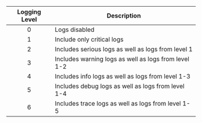 | Logging Level | Description                                          |
|:-------------:|------------------------------------------------------|
|       0       | Logs disabled                                        |
|       1       | Include only critical logs                           |
|       2       | Includes serious logs as well as logs from level 1   |
|       3       | Includes warning logs as well as logs from level 1-2 |
|       4       | Includes info logs as well as logs from level 1-3    |
|       5       | Includes debug logs as well as logs from level 1-4   |
|       6       | Includes trace logs as well as logs from level 1-5   |